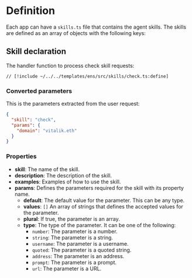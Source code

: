 # Definition

Each app can have a `skills.ts` file that contains the agent skills. The skills are defined as an array of objects with the following keys:

## Skill declaration

The handler function to process check skill requests:

```tsx [src/skills/check.ts]
// [!include ~/../../templates/ens/src/skills/check.ts:define]
```

### Converted parameters

This is the parameters extracted from the user request:

```json
{
  "skill": "check",
  "params": {
    "domain": "vitalik.eth"
  }
}
```

### Properties

- **skill**: The name of the skill.
- **description**: The description of the skill.
- **examples**: Examples of how to use the skill.
- **params**: Defines the parameters required for the skill with its property name.
  - **default**: The default value for the parameter. This can be any type.
  - **values**: `[]` An array of strings that defines the accepted values for the parameter.
  - **plural**: If true, the parameter is an array.
  - **type**: The type of the parameter. It can be one of the following:
    - `number`: The parameter is a number.
    - `string`: The parameter is a string.
    - `username`: The parameter is a username.
    - `quoted`: The parameter is a quoted string.
    - `address`: The parameter is an address.
    - `prompt`: The parameter is a prompt.
    - `url`: The parameter is a URL.
